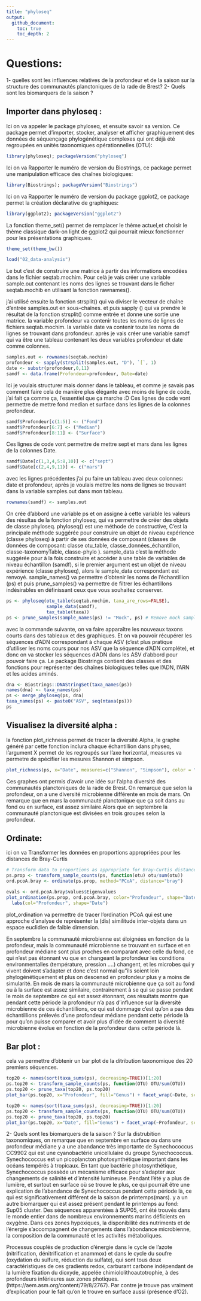 ```yaml
---
title: "phyloseq"
output:
  github_document:
    toc: true
    toc_depth: 2
---
```

# Questions:
1- quelles sont les influences relatives de la profondeur et de la saison sur la structure des communautés planctoniques de la rade de Brest?
2- Quels sont les biomarquers de la saison ?

## Importer dans phyloseq :

Ici on va appeler le package phyloseq, et ensuite savoir sa version. Ce package permet d'importer, stocker, analyser et afficher graphiquement des données de séquençage phylogénétique complexes qui ont déjà été regroupées en unités taxonomiques opérationnelles (OTU):

```r
library(phyloseq); packageVersion("phyloseq")
```

Ici on va Rapporter le numéro de version du Biostrings, ce package permet une manipulation efficace des chaînes biologiques:

```r
library(Biostrings); packageVersion("Biostrings")
```

Ici on va Rapporter le numéro de version du package ggplot2, ce package permet la création déclarative de graphiques:

```r
library(ggplot2); packageVersion("ggplot2")
```

La fonction theme_set() permet de remplacer le thème actuel,et choisir le thème classique dark-on light de ggplot2 qui pourrait mieux fonctionner pour les présentations graphiques.

```r
theme_set(theme_bw())
```

```r
load("02_data-analysis")
```

Le but c'est de construire une matrice à partir des informations encodées dans le fichier seqtab.mochim.
Pour celà je vais créer une variable sample.out contenant les noms des lignes se trouvant dans le ficher seqtab.mochib en utilisant la fonction rawnames().

j'ai utilisé ensuite la fonction strsplit() qui va diviser le vecteur de chaîne d'entrée samples.out en sous-chaînes. et puis sapply () qui va prendre le résultat de la fonction strsplit() comme entrée et donne une sortie une matrice.
la variable profondeur va contenir toutes les noms de lignes de fichiers seqtab.mochim.
la variable date va contenir toute les noms de lignes se trouvant dans profondeur.
après je vais créer une variable samdf qui va être une tableau contenant les deux variables profondeur et date comme colonnes.

```r
samples.out <- rownames(seqtab.nochim)
profondeur <- sapply(strsplit(samples.out, "D"), `[`, 1)
date <- substr(profondeur,0,11)
samdf <- data.frame(Profondeur=profondeur, Date=date)
```

Ici je voulais structurer mais donner dans le tableau, et comme je savais pas comment faire cela de manière plus élégante avec moins de ligne de code, j'ai fait ça comme ça, l'essentiel que ça marche :D
Ces lignes de code vont permettre de mettre fond median et surface dans les lignes de la colonnes profondeur.

```r
samdf$Profondeur[c(1:5)] <- ("Fond")
samdf$Profondeur[6:7] <- ("Median")
samdf$Profondeur[8:11] <- ("Surface")
```

Ces lignes de code vont permettre de mettre sept et mars dans les lignes de la colonnes Date.

```r
samdf$Date[c(1,3,4,5:8,10)] <- c("sept")
samdf$Date[c(2,4,9,11)] <- c("mars")
```

avec les lignes précédentes j'ai pu faire un tableau avec deux colonnes: date et profondeur, après je voulais mettre les nons de lignes se trouvant dans la variable samples.out dans mon tableau.

```r
rownames(samdf) <- samples.out
```

On crée d'abbord une variable ps et on assigne à cette variable les valeurs des résultas de la fonction phyloseq, qui va permettre de créer des objets de classe phyloseq.
phyloseq() est une méthode de constructive, C'est la principale méthode suggérée pour construire un objet de niveau expérience (classe phyloseq) à partir de ses données de composant (classes de données de composant: classe otu_table, classe_données_échantillon, classe-taxonomyTable, classe-phylo ).
sample_data c'est la méthode suggérée pour à la fois construire et accéder à une table de variables de niveau échantillon (samdf), si le premier argument est un objet de niveau expérience (classe phyloseq), alors le sample_data correspondant est renvoyé.
sample_names() va permettre d'obtenir les noms de l'échantillion (ps)
et puis prune_samples() va permettre de filtrer les échantillons indésirables en définissant ceux que vous souhaitez conserver.

```r
ps <- phyloseq(otu_table(seqtab.nochim, taxa_are_rows=FALSE), 
               sample_data(samdf), 
               tax_table(taxa))
ps <- prune_samples(sample_names(ps) != "Mock", ps) # Remove mock sample
```

avec la commande suivante, on va faire apparaître les nouveaux taxons courts dans des tableaux et des graphiques. Et on va pouvoir récupérer les séquences d'ADN correspondant à chaque ASV (c'est plus pratique d'utiliser les noms cours pour nos ASV que la séquence d'ADN compléte), et donc on va stocker les séquences d'ADN dans les ASV d'abbord pour pouvoir faire ça.
Le package Biostrings contient des classes et des fonctions pour représenter des chaînes biologiques telles que l'ADN, l'ARN et les acides aminés.

```r
dna <- Biostrings::DNAStringSet(taxa_names(ps))
names(dna) <- taxa_names(ps)
ps <- merge_phyloseq(ps, dna)
taxa_names(ps) <- paste0("ASV", seq(ntaxa(ps)))
ps
```

## Visualisez la diversité alpha :

la fonction plot_richness permet de tracer la diversité Alpha, le graphe généré par cette fonction inclura chaque échantillion dans physeq, l'argument X permet de les regroupés sur l'axe horizontal, measures va permetre de spécifier les mesures Shannon et simpson.

```r
plot_richness(ps, x="Date", measures=c("Shannon", "Simpson"), color = "Profondeur")
```

Ces graphes ont permis d'avoir une idée sur l'alpha diversité des communautés planctoniques de la rade de Brest.
On remarque que selon la profondeur, on a une diversité microbienne différente en mois de mars.
On remarque que en mars la communauté planctonique que ça soit dans au fond ou en surface, est assez similaire.Alors que en septembre la communauté planctonique est divisées en trois groupes selon la profondeur. 

## Ordinate:

ici on va Transformer les données en proportions appropriées pour les distances de Bray-Curtis

```r
# Transform data to proportions as appropriate for Bray-Curtis distances
ps.prop <- transform_sample_counts(ps, function(otu) otu/sum(otu))
ord.pcoA.bray <- ordinate(ps.prop, method="PCoA", distance="bray")
```

```r
evals <- ord.pcoA.bray$values$Eigenvalues
plot_ordination(ps.prop, ord.pcoA.bray, color="Profondeur", shape="Date" ,title="pcoA") + 
  labs(col="Profondeur", shape="Date")
```


plot_ordination va permettre de tracer l'ordination PCoA qui est une approche d'analyse de représenter la (dis) similitude inter-objets dans un espace euclidien de faible dimension.

En septembre la communauté microbienne est éloignées en fonction de la profondeur, mais la communauté microbienne se trouvant en surface et en profondeur médiane sont plus proches en comparant avec celle du fond, ce qui n'est pas étonnant vu que en changeant la profondeur les conditions environmentalles (température, pression ....) changent, et les microbes qui y vivent doivent s'adapter et donc c'est normal qu"ils soient loin phylogénétiquement et plus on descensd en profondeur plus y a moins de simularité. 
En mois de mars la communauté microbienne que ça soit au fond ou à la surface est assez similaire, contrairement à se qui se passe pendant le mois de septembre ce qui est assez étonnant, ces résultats montre que pendant cette période la profondeur n'a pas d'influence sur la diversité microbienne de ces échantillions, ce qui est dommage c'est qu'on a pas des échantillions prélevés d'une profondeur médiane pendant cette période là pour qu'on puisse comparer et avoir plus d'idée de comment la diversité microbienne évolue en fonction de la profondeur dans cette période là.

## Bar plot :
cela va permettre d'obtenir un bar plot de la ditribution taxonomique des 20 premiers séquences.

```r
top20 <- names(sort(taxa_sums(ps), decreasing=TRUE))[1:20]
ps.top20 <- transform_sample_counts(ps, function(OTU) OTU/sum(OTU))
ps.top20 <- prune_taxa(top20, ps.top20)
plot_bar(ps.top20, x="Profondeur", fill="Genus") + facet_wrap(~Date, scales="free_x")
```

```r
top20 <- names(sort(taxa_sums(ps), decreasing=TRUE))[1:20]
ps.top20 <- transform_sample_counts(ps, function(OTU) OTU/sum(OTU))
ps.top20 <- prune_taxa(top20, ps.top20)
plot_bar(ps.top20, x="Date", fill="Genus") + facet_wrap(~Profondeur, scales="free_x")
```

2- Quels sont les biomarquers de la saison ?
Sur la distrubition taxonomiques, on remarque que en septembre en surface ou dans une profondeur médiane y a une abandance très importante de Synechococcus CC9902 qui est une cyanobactérie unicellulaire du groupe Synechococcus.
Synechococcus est un picoplancton photosynthétique important dans les océans tempérés à tropicaux. En tant que bactérie photosynthétique, Synechococcus possède un mécanisme efficace pour s'adapter aux changements de salinité et d'intensité lumineuse.
Pendant l'été y a plus de lumière, et surtout en surface où se trouve le plus, ce qui pourrait être une explication de l'abandance de Synechococcus pendant cette période là, ce qui est significativement différent de la saison de printemps(mars).
y a un autre biomarquer qui est assez présent pendant le printemps au fond: Sup05 cluster.
Des séquences apparentées à SUP05, ont été trouvés dans le monde entier dans de nombreux environnements marins déficients en oxygène. Dans ces zones hypoxiques, la disponibilité des nutriments et de l'énergie s'accompagnent de changements dans l'abondance microbienne, la composition de la communauté et les activités métaboliques.

Processus couplés de production d'énergie dans le cycle de l'azote (nitrification, dénitrification et anammox) et dans le cycle du soufre (oxydation du sulfure, réduction du sulfate), qui sont tous deux caractéristiques de ces gradients redox, carburant carbone indépendant de la lumière fixation du dioxyde, appelée chimiololithoautotrophie, à des profondeurs inférieures aux zones photiques.(https://aem.asm.org/content/79/8/2767). 
Par contre je trouve pas vraiment d'explication pour le fait qu'on le trouve en surface aussi (présence d'O2).
